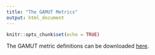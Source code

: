 ```yaml
---
title: "The GAMUT Metrics"
output: html_document
---
```


```r
knitr::opts_chunk$set(echo = TRUE)
```


The GAMUT metric definitions can be downloaded <a href="GAMUT%20Metrics_final_version%204.10.2016.pdf">here</a>. 
